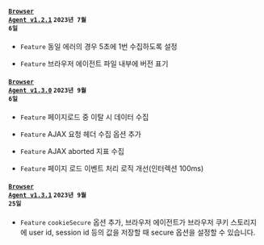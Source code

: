 #### <code class='changelog-service'><a href="../release-notes/browser/browser-1_2_1">Browser Agent v1.2.1</a></code> <code class='changelog-date'>2023년 7월 6일</code>

- <code class="Feature">Feature</code> 동일 에러의 경우 5초에 1번 수집하도록 설정

- <code class="Feature">Feature</code> 브라우저 에이전트 파일 내부에 버전 표기

#### <code class='changelog-service'><a href="../release-notes/browser/browser-1_3_0">Browser Agent v1.3.0</a></code> <code class='changelog-date'>2023년 9월 6일</code>

- <code class="Feature">Feature</code> 페이지로드 중 이탈 시 데이터 수집

- <code class="Feature">Feature</code> AJAX 요청 헤더 수집 옵션 추가

- <code class="Feature">Feature</code> AJAX aborted 지표 수집

- <code class="Feature">Feature</code> 페이지 로드 이벤트 처리 로직 개선(인터렉션 100ms)

#### <code class='changelog-service'><a href="../release-notes/browser/browser-1_3_1">Browser Agent v1.3.1</a></code> <code class='changelog-date'>2023년 9월 25일</code>

- <code class="Feature">Feature</code> <code>cookieSecure</code> 옵션 추가, 브라우저 에이전트가 브라우저 쿠키 스토리지에 user id, session id 등의 값을 저장할 때 secure 옵션을 설정할 수 있습니다.

